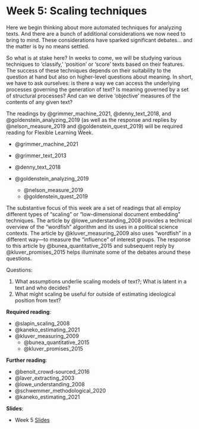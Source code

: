 # Week 5: Scaling techniques

Here we begin thinking about more automated techniques for analyzing texts. And there are a bunch of additional considerations we now need to bring to mind. These considerations have sparked significant debates... and the matter is by no means settled.

So what is at stake here? In weeks to come, we will be studying various techniques to 'classify,' 'position' or 'score' texts based on their features. The success of these techniques depends on their suitability to the question at hand but also on higher-level questions about meaning. In short, we have to ask ourselves: is there a way we can access the underlying processes governing the generation of text? Is meaning governed by a set of structural processes? And can we derive 'objective' measures of the contents of any given text?

The readings by @grimmer_machine_2021, @denny_text_2018, and @goldenstein_analyzing_2019 (as well as the response and replies by @nelson_measure_2019 and @goldenstein_quest_2019) will be required reading for Flexible Learning Week. 

- @grimmer_machine_2021
- @grimmer_text_2013
- @denny_text_2018

- @goldenstein_analyzing_2019
  - @nelson_measure_2019
  - @goldenstein_quest_2019
  
The substantive focus of this week are a set of readings that all employ different types of "scaling" or "low-dimensional document embedding" techniques. The article by @lowe_understanding_2008 provides a technical overview of the "wordfish" algorithm and its uses in a political science contexts. The article by @kluver_measuring_2009 also uses "wordfish" in a different way---to measure the "influence" of interest groups. The response to this article by @bunea_quantitative_2015 and subsequent reply by @kluver_promises_2015 helps illuminate some of the debates around these questions. 

Questions:

1. What assumptions underlie scaling models of text?; What is latent in a text and who decides?
2. What might scaling be useful for outside of estimating ideological position from text?

**Required reading**:

- @slapin_scaling_2008
- @kaneko_estimating_2021
- @kluver_measuring_2009
  - @bunea_quantitative_2015
  - @kluver_promises_2015

**Further reading**:

- @benoit_crowd-sourced_2016
- @laver_extracting_2003
- @lowe_understanding_2008
- @schwemmer_methodological_2020
- @kaneko_estimating_2021

**Slides**:

- Week 5 [Slides](https://docs.google.com/presentation/d/1oG0JBlnRaOZ1kJIkzM13kmEpM1R29mFE_50QAZnv0bQ/edit?usp=sharing)